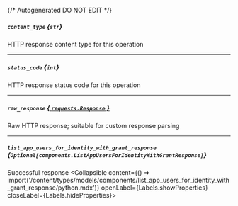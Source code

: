 {/* Autogenerated DO NOT EDIT  */}

##### `content_type` *{`str`}*
HTTP response content type for this operation

---
##### `status_code` *{`int`}*
HTTP response status code for this operation

---
##### `raw_response` [*{ `requests.Response` }*](https://requests.readthedocs.io/en/latest/api/#requests.Response)
Raw HTTP response; suitable for custom response parsing

---
##### `list_app_users_for_identity_with_grant_response` *{`Optional[components.ListAppUsersForIdentityWithGrantResponse]`}*
Successful response
<Collapsible content={() => import('/content/types/models/components/list_app_users_for_identity_with_grant_response/python.mdx')} openLabel={Labels.showProperties} closeLabel={Labels.hideProperties}>
</Collapsible>



